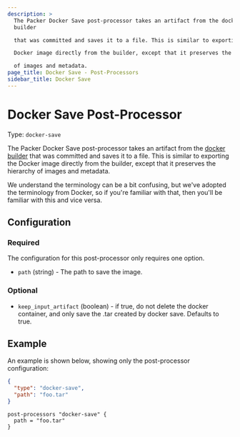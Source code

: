 ```yaml
---
description: >
  The Packer Docker Save post-processor takes an artifact from the docker
  builder

  that was committed and saves it to a file. This is similar to exporting the

  Docker image directly from the builder, except that it preserves the hierarchy

  of images and metadata.
page_title: Docker Save - Post-Processors
sidebar_title: Docker Save
---
```


# Docker Save Post-Processor

Type: `docker-save`

The Packer Docker Save post-processor takes an artifact from the [docker
builder](/docs/builders/docker) that was committed and saves it to a file.
This is similar to exporting the Docker image directly from the builder, except
that it preserves the hierarchy of images and metadata.

We understand the terminology can be a bit confusing, but we've adopted the
terminology from Docker, so if you're familiar with that, then you'll be
familiar with this and vice versa.

## Configuration

### Required

The configuration for this post-processor only requires one option.

- `path` (string) - The path to save the image.

### Optional

- `keep_input_artifact` (boolean) - if true, do not delete the docker
  container, and only save the .tar created by docker save. Defaults to true.

## Example

An example is shown below, showing only the post-processor configuration:

<Tabs>
<Tab heading="JSON">

```json
{
  "type": "docker-save",
  "path": "foo.tar"
}
```
</Tab>

<Tab heading="HCL2">

```hcl
post-processors "docker-save" {
  path = "foo.tar"
}
```
</Tab>
</Tabs>

